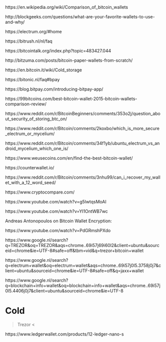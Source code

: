 
https://en.wikipedia.org/wiki/Comparison_of_bitcoin_wallets

http://blockgeeks.com/questions/what-are-your-favorite-wallets-to-use-and-why/

https://electrum.org/#home

https://bitrush.nl/nl/faq

https://bitcointalk.org/index.php?topic=483427.044

http://bitzuma.com/posts/bitcoin-paper-wallets-from-scratch/

https://en.bitcoin.it/wiki/Cold_storage

https://bitonic.nl/faq#bpay

https://blog.bitpay.com/introducing-bitpay-app/

https://99bitcoins.com/best-bitcoin-wallet-2015-bitcoin-wallets-comparison-review/

https://www.reddit.com/r/BitcoinBeginners/comments/353o2j/question_about_security_of_storing_btc_on/

https://www.reddit.com/r/Bitcoin/comments/2koxbo/which_is_more_secure_electrum_or_mycelium/

https://www.reddit.com/r/Bitcoin/comments/34f1yb/ubuntu_electrum_vs_android_mycelium_which_one_is/



https://www.weusecoins.com/en/find-the-best-bitcoin-wallet/

https://counterwallet.io/

https://www.reddit.com/r/Bitcoin/comments/3nhu99/can_i_recover_my_wallet_with_a_12_word_seed/

https://www.cryptocompare.com/



https://www.youtube.com/watch?v=g5lwtqsMoAI

https://www.youtube.com/watch?v=YI1OntWB7wc

Andreas Antonopoulos on Bitcoin Wallet Encryption:

https://www.youtube.com/watch?v=PdGRmshPXdo


https://www.google.nl/search?q=TREZOR&oq=TREZOR&aqs=chrome..69i57j69i60l2&client=ubuntu&sourceid=chrome&ie=UTF-8#safe=off&tbm=vid&q=trezor+bitcoin+wallet

https://www.google.nl/search?q=electrum+wallet&oq=electrum+wallet&aqs=chrome..69i57j0l5.3758j0j7&client=ubuntu&sourceid=chrome&ie=UTF-8#safe=off&q=jaxx+wallet

https://www.google.nl/search?q=blockchain+info+wallet&oq=blockchain+info+wallet&aqs=chrome..69i57j0l5.4406j0j7&client=ubuntu&sourceid=chrome&ie=UTF-8





# Cold

> Trezor <

https://www.ledgerwallet.com/products/12-ledger-nano-s



